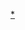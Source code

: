 {{Navbox
| name   = Futurama
|basestyle = background: #dedee2;
| title  = [[乃出個未來]]
| state = {{{state|autocollapse}}}
| bodyclass = hlist

| above =
* [[马特·格勒宁]]
* [[大衛·X·科恩]]

| group1  = [[乃出個未來角色列表|角色]]
| list1   =
* [[菲利普·J·弗莱]]
* [[陶朗加·莉拉]]
* [[班德·班亭·羅德里蓋茲]]
* [[法兹沃斯教授]]
* [[王艾米]]
* [[佐艾伯格]]
* [[赫米斯·康拉德|赫米斯]]
* [[查普·布蘭寧根]]
* [[老妈 (飞出个未来)|老媽]]
* [[尼布勒]]
* [[飞出个未来循环角色列表|循環角色]]

| group2  = 製作
| list2   =
* [[乃出個未來特邀明星列表|特邀明星]]
* [[乃出個未來編劇列表|編劇]]

| group3  = 相关媒体
| list3   =
* [[乃出個未來集數列表|集數]]
* [[乃出個未來漫畫|漫畫]]
* [[乃出個未來 (電子遊戲)|電子遊戲]]

| group4  = [[乃出個未來集數列表|季數]]
| list4   = 
* [[乃出個未來 (第一季)|1]]
* [[乃出個未來 (第二季)|2]]
* [[乃出個未來 (第三季)|3]]
* [[乃出個未來 (第四季)|4]]
* [[乃出個未來 (第五季)|5]]
* [[乃出個未來 (第六季)|6]]
* [[乃出個未來 (第七季)|7]]

|group5 = 電影
|list5  = 
* [[飞出个未来：大量班德|大量班德]]
* [[飞出个未来：一亿人背后的野兽|一亿人背后的野兽]]
* [[飞出个未来：班德的游戏|班德的游戏]]
* [[飞出个未来：到野果嶺那边|到野果嶺那边]]

| group6  = 主题
| list6   =
* [[飞出个未来的政治|政治]]
* [[飞出个未来的宗教|宗教]]

| group7  = 相關項目
| list7   =
* [[星际快递船]]
* [[自杀台]]
* [[虛構元素、材料、同位素和原子列表|虚构材料]]
* [[低温物理学]]
* [[好奇心公司]]
* [[粗略草案工作室]]
* [[Simpsorama]]

| group9  = See also
| list9   = 

}}<noinclude>
{{collapsible option}}
[[Category:乃出個未來|*]]
[[Category:動畫導航模板‎|{{PAGENAME}}]]